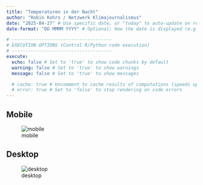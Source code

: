 ```yaml
---
title: "Temperaturen in der Nacht"
author: "Robin Kohrs / Netzwerk Klimajournalismus"
date: "2025-04-27" # Use specific date, or "today" to auto-update on render
date-format: "DD MMMM YYYY" # Optional: How the date is displayed (e.g., 17 October 2023)

# -------------------------------------
# EXECUTION OPTIONS (Control R/Python code execution)
# -------------------------------------
execute:
  echo: false # Set to 'true' to show code chunks by default
  warning: false # Set to 'true' to show warnings
  message: false # Set to 'true' to show messages

  # cache: true # Uncomment to cache results of computations (speeds up re-rendering)
  # error: true # Set to 'false' to stop rendering on code errors
---
```



## Mobile

![mobile](images/tropennächte/mobile.png)

## Desktop

![desktop](images/tropennächte/desktop.png)
